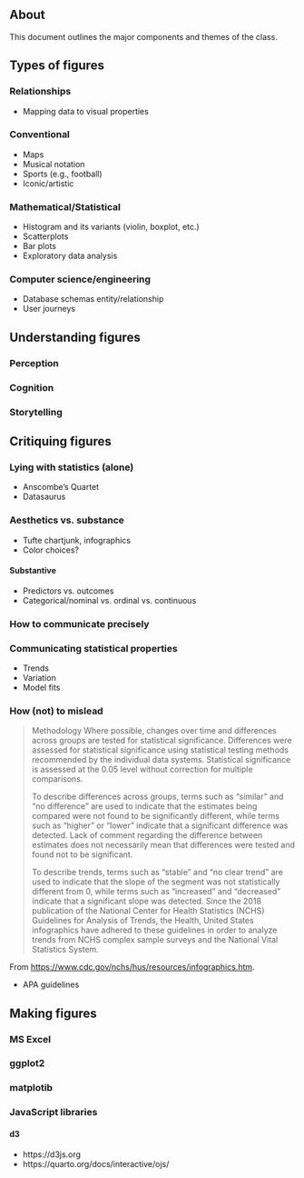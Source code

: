 ## About

This document outlines the major components and themes of the class.


## Types of figures

### Relationships

- Mapping data to visual properties

### Conventional

- Maps
- Musical notation
- Sports (e.g., football)
- Iconic/artistic

### Mathematical/Statistical

- Histogram and its variants (violin, boxplot, etc.)
- Scatterplots
- Bar plots
- Exploratory data analysis

### Computer science/engineering

- Database schemas entity/relationship
- User journeys

## Understanding figures

### Perception
### Cognition
### Storytelling

## Critiquing figures

### Lying with statistics (alone)

- Anscombe's Quartet
- Datasaurus

### Aesthetics vs. substance

- Tufte chartjunk, infographics
- Color choices?

#### Substantive

- Predictors vs. outcomes
- Categorical/nominal vs. ordinal vs. continuous

### How to communicate precisely

### Communicating statistical properties

- Trends
- Variation
- Model fits

### How (not) to mislead

>Methodology
Where possible, changes over time and differences across groups are tested for statistical significance. Differences were assessed for statistical significance using statistical testing methods recommended by the individual data systems. Statistical significance is assessed at the 0.05 level without correction for multiple comparisons.
>
>To describe differences across groups, terms such as “similar” and “no difference” are used to indicate that the estimates being compared were not found to be significantly different, while terms such as “higher” or “lower” indicate that a significant difference was detected. Lack of comment regarding the difference between estimates does not necessarily mean that differences were tested and found not to be significant.
>
>To describe trends, terms such as “stable” and “no clear trend” are used to indicate that the slope of the segment was not statistically different from 0, while terms such as “increased” and “decreased” indicate that a significant slope was detected. Since the 2018 publication of the National Center for Health Statistics (NCHS) Guidelines for Analysis of Trends, the Health, United States infographics have adhered to these guidelines in order to analyze trends from NCHS complex sample surveys and the National Vital Statistics System.

From <https://www.cdc.gov/nchs/hus/resources/infographics.htm>.

- APA guidelines

## Making figures

### MS Excel

### ggplot2

### matplotib

### JavaScript libraries

#### d3

- https://d3js.org
- https://quarto.org/docs/interactive/ojs/
